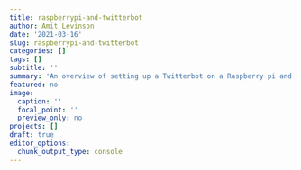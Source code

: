 ```yaml
---
title: raspberrypi-and-twitterbot
author: Amit Levinson
date: '2021-03-16'
slug: raspberrypi-and-twitterbot
categories: []
tags: []
subtitle: ''
summary: 'An overview of setting up a Twitterbot on a Raspberry pi and MySql database'
featured: no
image:
  caption: ''
  focal_point: ''
  preview_only: no
projects: []
draft: true
editor_options: 
  chunk_output_type: console
---
```


